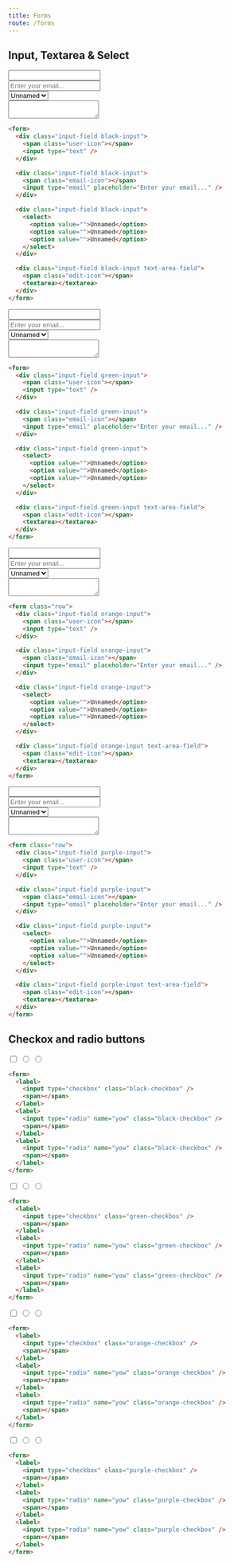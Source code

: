 ```yaml
---
title: Forms
route: /forms
---
```


## Input, Textarea & Select

<form class="row">
  <div class="input-field black-input column column-first xlarge-6 small-12">
    <span class="user-icon"></span>
    <input type="text" />
  </div>
  <div class="input-field black-input column column-last xlarge-6 small-12">
    <span class="email-icon"></span>
    <input type="email" placeholder="Enter your email..." />
  </div>
  <div class="input-field black-input column column-first xlarge-6 small-12">
    <select>
      <option value="">Unnamed</option>
      <option value="">Unnamed</option>
      <option value="">Unnamed</option>
    </select>
  </div>
  <div class="input-field black-input text-area-field column column-last xlarge-6 small-12">
    <span class="edit-icon"></span>
    <textarea></textarea>
  </div>
</form>

```html
<form>
  <div class="input-field black-input">
    <span class="user-icon"></span>
    <input type="text" />
  </div>

  <div class="input-field black-input">
    <span class="email-icon"></span>
    <input type="email" placeholder="Enter your email..." />
  </div>

  <div class="input-field black-input">
    <select>
      <option value="">Unnamed</option>
      <option value="">Unnamed</option>
      <option value="">Unnamed</option>
    </select>
  </div>

  <div class="input-field black-input text-area-field">
    <span class="edit-icon"></span>
    <textarea></textarea>
  </div>
</form>
```

<form class="row">
  <div class="input-field green-input column column-first xlarge-6 small-12">
    <span class="user-icon"></span>
    <input type="text" />
  </div>
  <div class="input-field green-input column column-last xlarge-6 small-12">
    <span class="email-icon"></span>
    <input type="email" placeholder="Enter your email..." />
  </div>
  <div class="input-field green-input column column-first xlarge-6 small-12">
    <select>
      <option value="">Unnamed</option>
      <option value="">Unnamed</option>
      <option value="">Unnamed</option>
    </select>
  </div>
  <div class="input-field green-input text-area-field column column-last xlarge-6 small-12">
    <span class="edit-icon"></span>
    <textarea></textarea>
  </div>
</form>

```html
<form>
  <div class="input-field green-input">
    <span class="user-icon"></span>
    <input type="text" />
  </div>

  <div class="input-field green-input">
    <span class="email-icon"></span>
    <input type="email" placeholder="Enter your email..." />
  </div>

  <div class="input-field green-input">
    <select>
      <option value="">Unnamed</option>
      <option value="">Unnamed</option>
      <option value="">Unnamed</option>
    </select>
  </div>

  <div class="input-field green-input text-area-field">
    <span class="edit-icon"></span>
    <textarea></textarea>
  </div>
</form>
```

<form class="row">
  <div class="input-field orange-input column column-first xlarge-6 small-12">
    <span class="user-icon"></span>
    <input type="text" />
  </div>
  <div class="input-field orange-input column column-last xlarge-6 small-12">
    <span class="email-icon"></span>
    <input type="email" placeholder="Enter your email..." />
  </div>
  <div class="input-field orange-input column column-first xlarge-6 small-12">
    <select>
      <option value="">Unnamed</option>
      <option value="">Unnamed</option>
      <option value="">Unnamed</option>
    </select>
  </div>
  <div class="input-field orange-input text-area-field column column-last xlarge-6 small-12">
    <span class="edit-icon"></span>
    <textarea></textarea>
  </div>
</form>

```html
<form class="row">
  <div class="input-field orange-input">
    <span class="user-icon"></span>
    <input type="text" />
  </div>

  <div class="input-field orange-input">
    <span class="email-icon"></span>
    <input type="email" placeholder="Enter your email..." />
  </div>

  <div class="input-field orange-input">
    <select>
      <option value="">Unnamed</option>
      <option value="">Unnamed</option>
      <option value="">Unnamed</option>
    </select>
  </div>

  <div class="input-field orange-input text-area-field">
    <span class="edit-icon"></span>
    <textarea></textarea>
  </div>
</form>
```

<form class="row">
  <div class="input-field purple-input column column-first xlarge-6 small-12">
    <span class="user-icon"></span>
    <input type="text" />
  </div>
  <div class="input-field purple-input column column-last xlarge-6 small-12">
    <span class="email-icon"></span>
    <input type="email" placeholder="Enter your email..." />
  </div>
  <div class="input-field purple-input column column-first xlarge-6 small-12">
    <select>
      <option value="">Unnamed</option>
      <option value="">Unnamed</option>
      <option value="">Unnamed</option>
    </select>
  </div>
  <div class="input-field purple-input text-area-field column column-last xlarge-6 small-12">
    <span class="edit-icon"></span>
    <textarea></textarea>
  </div>
</form>

```html
<form class="row">
  <div class="input-field purple-input">
    <span class="user-icon"></span>
    <input type="text" />
  </div>

  <div class="input-field purple-input">
    <span class="email-icon"></span>
    <input type="email" placeholder="Enter your email..." />
  </div>

  <div class="input-field purple-input">
    <select>
      <option value="">Unnamed</option>
      <option value="">Unnamed</option>
      <option value="">Unnamed</option>
    </select>
  </div>

  <div class="input-field purple-input text-area-field">
    <span class="edit-icon"></span>
    <textarea></textarea>
  </div>
</form>
```

## Checkox and radio buttons

<form class="push-down">
  <label>
    <input type="checkbox" class="black-checkbox" />
    <span></span>
  </label>
  <label>
    <input type="radio" name="yow" class="black-checkbox" />
    <span></span>
  </label>
  <label>
    <input type="radio" name="yow" class="black-checkbox" />
    <span></span>
  </label>
</form>

```html
<form>
  <label>
    <input type="checkbox" class="black-checkbox" />
    <span></span>
  </label>
  <label>
    <input type="radio" name="yow" class="black-checkbox" />
    <span></span>
  </label>
  <label>
    <input type="radio" name="yow" class="black-checkbox" />
    <span></span>
  </label>
</form>
```

<form class="push-down">
  <label>
    <input type="checkbox" class="green-checkbox" />
    <span></span>
  </label>
  <label>
    <input type="radio" name="yow" class="green-checkbox" />
    <span></span>
  </label>
  <label>
    <input type="radio" name="yow" class="green-checkbox" />
    <span></span>
  </label>
</form>

```html
<form>
  <label>
    <input type="checkbox" class="green-checkbox" />
    <span></span>
  </label>
  <label>
    <input type="radio" name="yow" class="green-checkbox" />
    <span></span>
  </label>
  <label>
    <input type="radio" name="yow" class="green-checkbox" />
    <span></span>
  </label>
</form>
```

<form class="push-down">
  <label>
    <input type="checkbox" class="orange-checkbox" />
    <span></span>
  </label>
  <label>
    <input type="radio" name="yow" class="orange-checkbox" />
    <span></span>
  </label>
  <label>
    <input type="radio" name="yow" class="orange-checkbox" />
    <span></span>
  </label>
</form>

```html
<form>
  <label>
    <input type="checkbox" class="orange-checkbox" />
    <span></span>
  </label>
  <label>
    <input type="radio" name="yow" class="orange-checkbox" />
    <span></span>
  </label>
  <label>
    <input type="radio" name="yow" class="orange-checkbox" />
    <span></span>
  </label>
</form>
```

<form class="push-down">
  <label>
    <input type="checkbox" class="purple-checkbox" />
    <span></span>
  </label>
  <label>
    <input type="radio" name="yow" class="purple-checkbox" />
    <span></span>
  </label>
  <label>
    <input type="radio" name="yow" class="purple-checkbox" />
    <span></span>
  </label>
</form>

```html
<form>
  <label>
    <input type="checkbox" class="purple-checkbox" />
    <span></span>
  </label>
  <label>
    <input type="radio" name="yow" class="purple-checkbox" />
    <span></span>
  </label>
  <label>
    <input type="radio" name="yow" class="purple-checkbox" />
    <span></span>
  </label>
</form>
```
